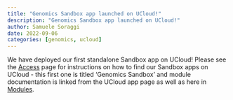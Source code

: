 ```yaml
---
title: "Genomics Sandbox app launched on UCloud!"
description: "Genomics Sandbox app launched on UCloud!"
author: Samuele Soraggi
date: 2022-09-06
categories: [genomics, ucloud]
---
```


We have deployed our first standalone Sandbox app on UCloud! Please see the [Access](https://hds-sandbox.github.io/access/UCloud) page for instructions on how to find our Sandbox apps on UCloud - this first one is titled 'Genomics Sandbox' and module documentation is linked from the UCloud app page as well as here in [Modules](https://hds-sandbox.github.io/modules).